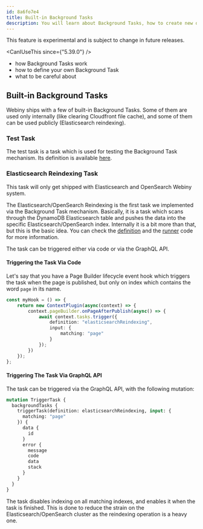 ```yaml
---
id: 8a6fo7e4
title: Built-in Background Tasks
description: You will learn about Background Tasks, how to create new definitions, how to trigger them and how to handle the task run.
---
```



<Alert type="danger" title="Use with caution!">
  This feature is experimental and is subject to change in future releases.
</Alert>

<CanIUseThis since={"5.39.0"} />

<WhatYouWillLearn>

- how Background Tasks work
- how to define your own Background Task
- what to be careful about

</WhatYouWillLearn>

## Built-in Background Tasks

Webiny ships with a few of built-in Background Tasks. Some of them are used only internally (like clearing Cloudfront file cache), and some of them can be used publicly (Elasticsearch reindexing).

### Test Task

The test task is a task which is used for testing the Background Task mechanism.
Its definition is available [here](https://github.com/webiny/webiny-js/blob/abb442c6d67c97980b8053c5e53db7fb4fec88b4/packages/tasks/src/tasks/testingRunTask.ts#L3).


### Elasticsearch Reindexing Task

<Alert type="info" title="Elasticsearch And OpenSearch Only!">
  This task will only get shipped with Elasticsearch and OpenSearch Webiny system.
</Alert>


The Elasticsearch/OpenSearch Reindexing is the first task we implemented via the Background Task mechanism.
Basically, it is a task which scans through the DynamoDB Elasticsearch table and pushes the data into the specific Elasticsearch/OpenSearch index.
Internally it is a bit more than that, but this is the basic idea. You can check the [definition](https://github.com/webiny/webiny-js/blob/abb442c6d67c97980b8053c5e53db7fb4fec88b4/packages/api-elasticsearch-tasks/src/tasks/reindexing/reindexingTaskDefinition.ts#L12) and the [runner](https://github.com/webiny/webiny-js/blob/abb442c6d67c97980b8053c5e53db7fb4fec88b4/packages/api-elasticsearch-tasks/src/tasks/reindexing/ReindexingTaskRunner.ts#L40) code for more information.

The task can be triggered either via code or via the GraphQL API.

#### Triggering the Task Via Code

Let's say that you have a Page Builder lifecycle event hook which triggers the task when the page is published, but only on index which contains the word `page` in its name.
```typescript
const myHook = () => {
    return new ContextPlugin(async(context) => {
        context.pageBuilder.onPageAfterPublish(async() => {
            await context.tasks.trigger({
                definition: "elasticsearchReindexing",
                input: {
                    matching: "page"
                }
            });
        })
    });
};
```

#### Triggering The Task Via GraphQL API

The task can be triggered via the GraphQL API, with the following mutation:
```graphql
mutation TriggerTask {
  backgroundTasks {
    triggerTask(definition: elasticsearchReindexing, input: {
      matching: "page"
    }) {
      data {
        id
      }
      error {
        message
        code
        data
        stack
      }
    }
  }
}
```

The task disables indexing on all matching indexes, and enables it when the task is finished.
This is done to reduce the strain on the Elasticsearch/OpenSearch cluster as the reindexing operation is a heavy one.


